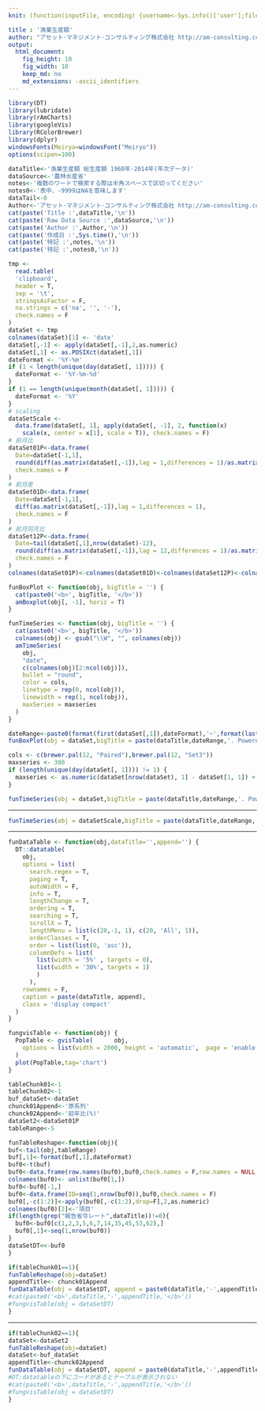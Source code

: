 ```yaml
---
knit: (function(inputFile, encoding) {username<-Sys.info()['user'];fileName<-'defaultPath.csv';pathToFile <-paste0('C:/Users/', username,'/Desktop/pathToCSV/');setwd(pathToFile);buf0<-read.csv(fileName,header = F,skip = 0,stringsAsFactor = F,check.names = F,fileEncoding = 'utf-8');rmarkdown::render(inputFile, encoding = encoding, output_file = paste0('C:/Users/',username,buf0[2,1],'charts/','am-consulting.co.jp-',format(Sys.time(),'%Y-%m-%d-%H-%M-%S'),'.html')) })

title : '漁業生産額'
author: "アセット･マネジメント･コンサルティング株式会社 http://am-consulting.co.jp"
output: 
  html_document:
    fig_height: 10
    fig_width: 10
    keep_md: no
    md_extensions: -ascii_identifiers 
---
```

<link href="http://knowledgevault.saecanet.com/components/rmarkdown-html.css" rel="stylesheet">
<style>
.main-container {
	max-width: 1200px;
	margin-left: auto;
	margin-right: auto;
}
</style>

```r
library(DT)
library(lubridate)
library(rAmCharts)
library(googleVis)
library(RColorBrewer)
library(dplyr)
windowsFonts(Meiryo=windowsFont("Meiryo"))
options(scipen=100)
```

```r
dataTitle<-'漁業生産額 総生産額 1960年-2014年(年次データ)'
dataSource<-'農林水産省'
notes<-'複数のワードで検索する際は半角スペースで区切ってください'
notes0<-'表中、-9999はNAを意味します'
dataTail<-0 
Author<-'アセット･マネジメント･コンサルティング株式会社 http://am-consulting.co.jp'
cat(paste('Title :',dataTitle,'\n'))
cat(paste('Raw Data Source :',dataSource,'\n'))
cat(paste('Author :',Author,'\n'))
cat(paste('作成日 :',Sys.time(),'\n'))
cat(paste('特記 :',notes,'\n'))
cat(paste('特記 :',notes0,'\n'))
```

```r
tmp <-
  read.table(
  'clipboard',
  header = T,
  sep = '\t',
  stringsAsFactor = F,
  na.strings = c('na', '', '-'),
  check.names = F
)
dataSet <- tmp
colnames(dataSet)[1] <- 'date'
dataSet[,-1] <- apply(dataSet[,-1],2,as.numeric)
dataSet[,1] <- as.POSIXct(dataSet[,1])
dateFormat <- '%Y-%m'
if (1 < length(unique(day(dataSet[, 1])))) {
  dateFormat <- '%Y-%m-%d'
}
if (1 == length(unique(month(dataSet[, 1])))) {
  dateFormat <- '%Y'
}
# scaling
dataSetScale <-
  data.frame(dataSet[, 1], apply(dataSet[, -1], 2, function(x)
    scale(x, center = x[1], scale = T)), check.names = F) 
# 前月比  
dataSet01P<-data.frame(
  Date=dataSet[-1,1],  
  round(diff(as.matrix(dataSet[,-1]),lag = 1,differences = 1)/as.matrix(dataSet[-nrow(dataSet),-1])*100,2),
  check.names = F
)
# 前月差  
dataSet01D<-data.frame(
  Date=dataSet[-1,1],  
  diff(as.matrix(dataSet[,-1]),lag = 1,differences = 1),
  check.names = F
)
# 前月同月比  
dataSet12P<-data.frame(
  Date=tail(dataSet[,1],nrow(dataSet)-12),  
  round(diff(as.matrix(dataSet[,-1]),lag = 12,differences = 1)/as.matrix(head(dataSet[,-1],nrow(dataSet)-12))*100,2),
  check.names = F
)
colnames(dataSet01P)<-colnames(dataSet01D)<-colnames(dataSet12P)<-colnames(dataSetScale)<-colnames(dataSet)
```

```r
funBoxPlot <- function(obj, bigTitle = '') {
  cat(paste0('<b>', bigTitle, '</b>'))
  amBoxplot(obj[, -1], horiz = T)
}
```

```r
funTimeSeries <- function(obj, bigTitle = '') {
  cat(paste0('<b>', bigTitle, '</b>'))
  colnames(obj) <- gsub("\\W", "", colnames(obj))
  amTimeSeries(
    obj,
    "date",
    c(colnames(obj)[2:ncol(obj)]),
    bullet = "round",
    color = cols,
    linetype = rep(0, ncol(obj)),
    linewidth = rep(1, ncol(obj)),
    maxSeries = maxseries
  )
}
```

```r
dateRange<-paste0(format(first(dataSet[,1]),dateFormat),'~',format(last(dataSet[,1]),dateFormat))
funBoxPlot(obj = dataSet,bigTitle = paste(dataTitle,dateRange,'. Powered By https://www.amcharts.com/'))
```

```r
cols <- c(brewer.pal(12, "Paired"),brewer.pal(12, "Set3"))
maxseries <- 300
if (length(unique(day(dataSet[, 1]))) != 1) {
  maxseries <- as.numeric(dataSet[nrow(dataSet), 1] - dataSet[1, 1]) + 1
}
```

```r
funTimeSeries(obj = dataSet,bigTitle = paste(dataTitle,dateRange,'. Powered By https://www.amcharts.com/'))
```
<hr>
```r
funTimeSeries(obj = dataSetScale,bigTitle = paste(dataTitle,dateRange,' Center=First Value,Scale=SD. Powered By https://www.amcharts.com/'))
```
<hr>
```r
funDataTable <- function(obj,dataTitle='',append='') {
  DT::datatable(
    obj,
    options = list(
      search.regex = T,
      paging = T,
      autoWidth = F,
      info = T,
      lengthChange = T,
      ordering = T,
      searching = T,
      scrollX = T,
      lengthMenu = list(c(20,-1, 1), c(20, 'All', 1)),
      orderClasses = T,
      order = list(list(0, 'asc')),
      columnDefs = list(
        list(width = '5%' , targets = 0),
        list(width = '30%', targets = 1)
        )
      ),
    rownames = F,
    caption = paste(dataTitle, append),
    class = 'display compact'
  )
}

fungvisTable <- function(obj) {
  PopTable <- gvisTable(      obj, 
    options = list(width = 2000, height = 'automatic',  page = 'enable' ,  pageSize=30)
  )
  plot(PopTable,tag='chart')
}  
```

```r
tableChunk01<-1
tableChunk02<-1
buf_dataSet<-dataSet
chunck01Append<-'原系列'
chunck02Append<-'前年比(%)'
dataSet2<-dataSet01P
tableRange<-5
```

```r
funTableReshape<-function(obj){
buf<-tail(obj,tableRange)
buf[,1]<-format(buf[,1],dateFormat)
buf0<-t(buf)
buf0<-data.frame(row.names(buf0),buf0,check.names = F,row.names = NULL,stringsAsFactors = F)
colnames(buf0)<- unlist(buf0[1,])
buf0<-buf0[-1,]
buf0<-data.frame(ID=seq(1,nrow(buf0)),buf0,check.names = F)
buf0[,-c(1:2)]<-apply(buf0[,-c(1:2),drop=F],2,as.numeric)
colnames(buf0)[2]<-'項目'
if(length(grep("報告省令レート",dataTitle))!=0){
  buf0<-buf0[c(1,2,3,5,6,7,14,35,45,53,62),]
  buf0[,1]<-seq(1,nrow(buf0))
}
dataSetDT<<-buf0
}
```

```r
if(tableChunk01==1){
funTableReshape(obj=dataSet)
appendTitle<- chunck01Append
funDataTable(obj = dataSetDT, append = paste0(dataTitle,'-',appendTitle))
#cat(paste0('<b>',dataTitle,'-',appendTitle,'</b>'))  
#fungvisTable(obj = dataSetDT)
}
```
<hr>
```r
if(tableChunk02==1){
dataSet<-dataSet2
funTableReshape(obj=dataSet)
dataSet<-buf_dataSet
appendTitle<-chunck02Append
funDataTable(obj = dataSetDT, append = paste0(dataTitle,'-',appendTitle))
#DT:datatableの下にコードがあるとテーブルが表示されない
#cat(paste0('<b>',dataTitle,'-',appendTitle,'</b>'))
#fungvisTable(obj = dataSetDT)
}
```